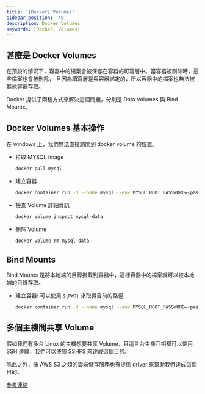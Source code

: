 ```yaml
---
title: '[Docker] Volumes'
sidebar_position: '40'
description: Docker Volumes
keywords: [Docker, Volumes]
---
```


## 甚麼是 Docker Volumes

在預設的情況下，容器中的檔案會被保存在容器的可寫層中。當容器被刪除時，這些檔案也會被刪除，
且因為讀寫層是與容器綁定的，所以容器中的檔案也無法被其他容器存取。

Docker 提供了兩種方式來解決這個問題，分別是 Data Volumes 與 Bind Mounts。

## Docker Volumes 基本操作

在 windows 上，我們無法直接訪問到 docker volume 的位置。

- 拉取 MYSQL Image

  ```bash
  docker pull mysql
  ```

- 建立容器

  ```bash
  docker container run -d --name mysql --env MYSQL_ROOT_PASSWORD=<password> -v <volumes_name>:/var/lib/mysql mysql
  ```

- 檢查 Volume 詳細資訊

  ```bash
  docker volume inspect mysql-data
  ```

- 刪除 Volume
  ```bash
  docker volume rm mysql-data
  ```

## Bind Mounts

Bind Mounts 是將本地端的目錄掛載到容器中，這樣容器中的檔案就可以被本地端的目錄存取。

- 建立容器: 可以使用 `${PWD}` 來取得目前的路徑

  ```bash
  docker container run -d --name mysql --env MYSQL_ROOT_PASSWORD=<password> -v <local_path>:/var/lib/mysql mysql
  ```

## 多個主機間共享 Volume

假如我們有多台 Linux 的主機想要共享 Volume，且這三台主機互相都可以使用 SSH 連線，我們可以使用 SSHFS 來達成這個目的。

除此之外，像 AWS S3 之類的雲端儲存服務也有提供 driver 來幫助我們達成這個目的。

[參考連結](https://dockertips.readthedocs.io/en/latest/docker-volume/multi-host-share.html)
